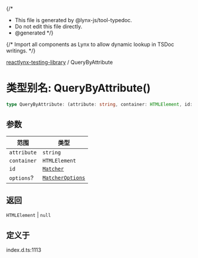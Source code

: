 {/*
* This file is generated by @lynx-js/tool-typedoc.
* Do not edit this file directly.
* @generated
*/}

{/* Import all components as Lynx to allow dynamic lookup in TSDoc writings. */}


[reactlynx-testing-library](/api/reactlynx-testing-library/index.mdx) / QueryByAttribute

# 类型别名: QueryByAttribute()

```ts
type QueryByAttribute: (attribute: string, container: HTMLElement, id: Matcher, options?: MatcherOptions) => HTMLElement | null;
```

## 参数

| 范围 | 类型 |
| ------ | ------ |
| `attribute` | `string` |
| `container` | `HTMLElement` |
| `id` | [`Matcher`](/api/reactlynx-testing-library/TypeAlias.Matcher.mdx) |
| `options`? | [`MatcherOptions`](/api/reactlynx-testing-library/Interface.MatcherOptions.mdx) |

## 返回

`HTMLElement` \| `null`

## 定义于

index.d.ts:1113
